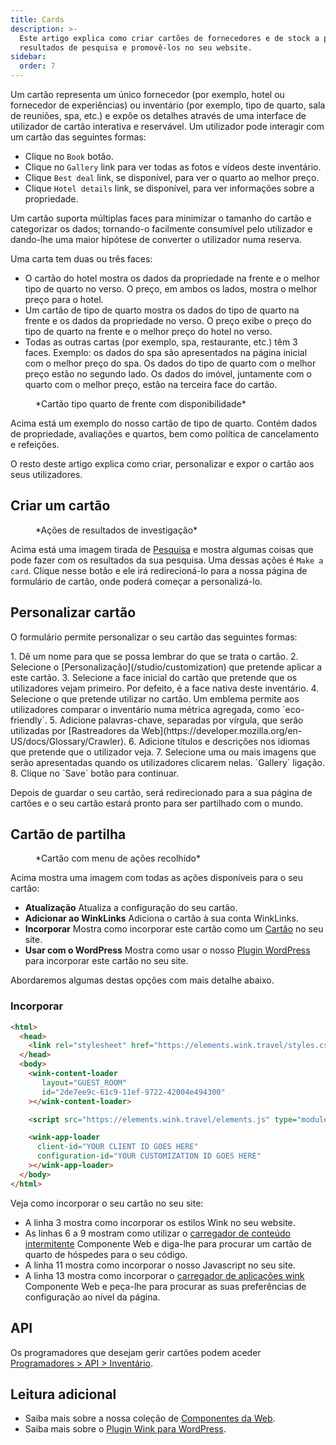 ```yaml
---
title: Cards
description: >-
  Este artigo explica como criar cartões de fornecedores e de stock a partir de
  resultados de pesquisa e promovê-los no seu website.
sidebar:
  order: 7
---
```


Um cartão representa um único fornecedor (por exemplo, hotel ou fornecedor de experiências) ou inventário (por exemplo, tipo de quarto, sala de reuniões, spa, etc.) e expõe os detalhes através de uma interface de utilizador de cartão interativa e reservável.
Um utilizador pode interagir com um cartão das seguintes formas:

* Clique no `Book` botão.
* Clique no `Gallery` link para ver todas as fotos e vídeos deste inventário.
* Clique `Best deal` link, se disponível, para ver o quarto ao melhor preço.
* Clique `Hotel details` link, se disponível, para ver informações sobre a propriedade.

Um cartão suporta múltiplas faces para minimizar o tamanho do cartão e categorizar os dados; tornando-o facilmente consumível pelo utilizador e dando-lhe uma maior hipótese de converter o utilizador numa reserva.

Uma carta tem duas ou três faces:

* O cartão do hotel mostra os dados da propriedade na frente e o melhor tipo de quarto no verso. O preço, em ambos os lados, mostra o melhor preço para o hotel.
* Um cartão de tipo de quarto mostra os dados do tipo de quarto na frente e os dados da propriedade no verso. O preço exibe o preço do tipo de quarto na frente e o melhor preço do hotel no verso.
* Todas as outras cartas (por exemplo, spa, restaurante, etc.) têm 3 faces. Exemplo: os dados do spa são apresentados na página inicial com o melhor preço do spa. Os dados do tipo de quarto com o melhor preço estão no segundo lado. Os dados do imóvel, juntamente com o quarto com o melhor preço, estão na terceira face do cartão.

<figure>
  <CloudinaryImage width="350" height="829" resize="scale" quality="best" alt="Prévia do cartão" src="academy/card-example" errorImage="noimage_opaque_nyrtl0.png" />

  <figcaption>*Cartão tipo quarto de frente com disponibilidade*</figcaption>
</figure>


Acima está um exemplo do nosso cartão de tipo de quarto. Contém dados de propriedade, avaliações e quartos, bem como política de cancelamento e refeições.

O resto deste artigo explica como criar, personalizar e expor o cartão aos seus utilizadores.

## Criar um cartão

<figure>
  <CloudinaryImage width="350" height="238" resize="scale" quality="best" alt="Ações" src="academy/inventory-actions" errorImage="noimage_opaque_nyrtl0.png" />

  <figcaption>*Ações de resultados de investigação*</figcaption>
</figure>


Acima está uma imagem tirada de [Pesquisa](/studio/search) e mostra algumas coisas que pode fazer com os resultados da sua pesquisa. Uma dessas ações é `Make a card`.
Clique nesse botão e ele irá redirecioná-lo para a nossa página de formulário de cartão, onde poderá começar a personalizá-lo.

## Personalizar cartão

O formulário permite personalizar o seu cartão das seguintes formas:

<Steps>
  1. Dê um nome para que se possa lembrar do que se trata o cartão.
  2. Selecione o [Personalização](/studio/customization) que pretende aplicar a este cartão.
  3. Selecione a face inicial do cartão que pretende que os utilizadores vejam primeiro. Por defeito, é a face nativa deste inventário.
  4. Selecione o <Badge text="badge" variant="tip" size="small" /> que pretende utilizar no cartão. Um emblema permite aos utilizadores comparar o inventário numa métrica agregada, como `eco-friendly`.
  5. Adicione palavras-chave, separadas por vírgula, que serão utilizadas por [Rastreadores da Web](https://developer.mozilla.org/en-US/docs/Glossary/Crawler).
  6. Adicione títulos e descrições nos idiomas que pretende que o utilizador veja.
  7. Selecione uma ou mais imagens que serão apresentadas quando os utilizadores clicarem nelas. `Gallery` ligação.
  8. Clique no `Save` botão para continuar.
</Steps>


Depois de guardar o seu cartão, será redirecionado para a sua página de cartões e o seu cartão estará pronto para ser partilhado com o mundo.

## Cartão de partilha

<figure>
  <CloudinaryImage width="350" height="857" resize="scale" quality="best" alt="Cartão" src="academy/card-actions" errorImage="noimage_opaque_nyrtl0.png" />

  <figcaption>*Cartão com menu de ações recolhido*</figcaption>
</figure>


Acima mostra uma imagem com todas as ações disponíveis para o seu cartão:

* **Atualização** Atualiza a configuração do seu cartão.
* **Adicionar ao WinkLinks** Adiciona o cartão à sua conta WinkLinks.
* **Incorporar** Mostra como incorporar este cartão como um [Cartão](/developers/web-components/#content-loader) no seu site.
* **Usar com o WordPress** Mostra como usar o nosso [Plugin WordPress](/developers/wordpress) para incorporar este cartão no seu site.

Abordaremos algumas destas opções com mais detalhe abaixo.

### Incorporar

```html {3, 6-9, 11, 13-16}
<html>
  <head>
    <link rel="stylesheet" href="https://elements.wink.travel/styles.css"></link>
  </head>
  <body>
    <wink-content-loader
       layout="GUEST_ROOM"
       id="2de7ee9c-61c9-11ef-9722-42004e494300"
    ></wink-content-loader>

    <script src="https://elements.wink.travel/elements.js" type="module" defer></script>

    <wink-app-loader
      client-id="YOUR CLIENT ID GOES HERE"
      configuration-id="YOUR CUSTOMIZATION ID GOES HERE"
    ></wink-app-loader>
  </body>
</html>
```

Veja como incorporar o seu cartão no seu site:

* A linha 3 mostra como incorporar os estilos Wink no seu website.
* As linhas 6 a 9 mostram como utilizar o [carregador de conteúdo intermitente](/developers/web-components/#content-loader) Componente Web e diga-lhe para procurar um cartão de quarto de hóspedes para o seu código.
* A linha 11 mostra como incorporar o nosso Javascript no seu site.
* A linha 13 mostra como incorporar o [carregador de aplicações wink](/developers/web-components/#application-loader) Componente Web e peça-lhe para procurar as suas preferências de configuração ao nível da página.

## API

Os programadores que desejam gerir cartões podem aceder [Programadores > API > Inventário](/developers/apis/#inventory-api).

## Leitura adicional

* Saiba mais sobre a nossa coleção de [Componentes da Web](/developers/web-components).
* Saiba mais sobre o [Plugin Wink para WordPress](/developers/wordpress).

